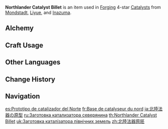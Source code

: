 {{Item Infobox
|id           = 101104
|image        = Item Northlander Catalyst Billet.png
|type         = Materials
|group        = Northlander Billets
|group2       = Forging Materials
|invCategory  = Materials
|quality      = 4
|description  = Weapon forging material. Can be used to forge 4-star catalysts. Philosophers believe marble has the potential to be sculpted into a beautiful statue. Likewise, these billets have the potential to become something greater.
|source1      = Reward for completing [[Trounce Domain]] Challenge in [[Mondstadt]], [[Liyue]], or [[Inazuma]], or the [[Dominator of Wolves Challenge]]
|source2      = Purchased from [[Mingxing Jewelry]]
|source3      = Reward from [[Adventurer Handbook]] Chapter 4
|source4      = Reward from Level 34 [[Sacred Sakura's Favor]]
|source5      = [[Northlander Billet Trove]]
}}
'''Northlander Catalyst Billet''' is an item used in [[Forging]] 4-star [[Catalysts]] from [[Mondstadt]], [[Liyue]], and [[Inazuma]].

==Alchemy==
{{Recipe
|type = Converting
|Midlander Catalyst Billet = 1
|Dream Solvent = 2
|sort = Midlander Catalyst Billet;Dream Solvent
}}

==Craft Usage==
{{Craft Usage}}

==Other Languages==
{{Other Languages
|en      = Northlander Catalyst Billet
|zhs     = 北陆法器原胚
|zhs_rm  = Běilù Fǎqì Yuánpēi
|zht     = 北陸法器原胚
|zht_rm  = Běilù Fǎqì Yuánpēi
|zh_tl   = 
|ja      = 北陸法器の原型
|ja_rm   = Hokuriku Houki no Genkei
|ja_tl   = 
|ko      = 북대륙의 법구 원형
|ko_rm   = Bukdaeryuk-ui Beopgu Wonhyeong
|ko_tl   = Northland's Magic Tool Prototype
|es      = Prototipo de catalizador del Norte
|es_tl   = Northern Catalyst Prototype
|fr      = Base de catalyseur du nord
|fr_tl   = Northern Catalyst Base
|ru      = Заготовка катализатора северянина
|ru_tl   = Northerner's Catalyst Workpiece
|th      = Northlander Catalyst Billet
|vi      = Phôi Pháp Khí Bắc Lục
|vi_tl   = 
|de      = Unbearbeiteter Katalysator des Nordens
|de_tl   = Unworked Catalyst of the North
|id      = Northlander Catalyst Billet
|pt      = Protótipo de Catalisador do Território do Norte
|pt_tl   = 
|tr      = Kuzey Diyarı Katalizör Prototipi
|tr_tl   = 
|it      = Billetta del Catalizzatore del Nord
|it_tl   = Catalyst Billet of the North
}}

==Change History==
{{Change History|1.0}}

==Navigation==
{{Material Navbox|type=Crafting Materials}}

[[es:Prototipo de catalizador del Norte]]
[[fr:Base de catalyseur du nord]]
[[ja:北陸法器の原型]]
[[ru:Заготовка катализатора северянина]]
[[th:Northlander Catalyst Billet]]
[[uk:Заготовка каталізатора північних земель]]
[[zh:北陸法器原胚]]